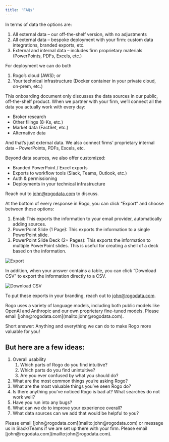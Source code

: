 ```yaml
---
title: 'FAQs'
---
```


<AccordionGroup>

<Accordion title="What are my firm’s options for partnering with Rogo?">
In terms of data the options are:

1. All external data – our off-the-shelf version, with no adjustments
2. All external data – bespoke deployment with your firm: custom data integrations, branded exports, etc.
3. External and internal data – includes firm proprietary materials (PowerPoints, PDFs, Excels, etc.)

For deployment we can do both

1. Rogo’s cloud (AWS); or
2. Your technical infrastructure (Docker container in your private cloud, on-prem, etc.)
</Accordion>

<Accordion title="How can Rogo be customized for my firm?">
This onboarding document only discusses the data sources in our public, off-the-shelf product. When we partner with your firm, we’ll connect all the data you actually work with every day:

- Broker research
- Other filings (8-Ks, etc.)
- Market data (FactSet, etc.)
- Alternative data

And that’s just external data. We also connect firms’ proprietary internal data – PowerPoints, PDFs, Excels, etc.

Beyond data sources, we also offer customized:

- Branded PowerPoint / Excel exports
- Exports to workflow tools (Slack, Teams, Outlook, etc.)
- Auth & permissioning
- Deployments in your technical infrastructure

Reach out to [john@rogodata.com](mailto:john@rogodata.com) to discuss.
</Accordion>

<Accordion title="How do I export answers from Rogo?">
At the bottom of every response in Rogo, you can click “Export” and choose between these options:

1. Email: This exports the information to your email provider, automatically adding sources.
2. PowerPoint Slide (1 Page): This exports the information to a single PowerPoint slide.
3. PowerPoint Slide Deck (2+ Pages): This exports the information to multiple PowerPoint slides. This is useful for creating a shell of a deck based on the information.

<img
  className="block dark:hidden"
  src="/images/faqs-1.png"
  alt="Export"
/>

In addition, when your answer contains a table, you can click “Download CSV” to export the information directly to a CSV.

<img
  className="block dark:hidden"
  src="/images/faqs-2.png"
  alt="Download CSV"
/>

To put these exports in your branding, reach out to [john@rogodata.com](mailto:john@rogodata.com).
</Accordion>

<Accordion title="What model does Rogo use?">
Rogo uses a variety of language models, including both public models like OpenAI and Anthropic and our own proprietary fine-tuned models.
</Accordion>

<Accordion title="How do I give feedback on the product?">
Please email [john@rogodata.com](mailto:john@rogodata.com).
</Accordion>

<Accordion title="What sorts of feedback should I give to the Rogo team?">

Short answer: Anything and everything we can do to make Rogo more valuable for you! 

## But here are a few ideas:

1. Overall usability
    1. Which parts of Rogo do you find intuitive?
    2. Which parts do you find unintuitive?
    3. Are you ever confused by what you should do?
2. What are the most common things you’re asking Rogo?
3. What are the most valuable things you’ve seen Rogo do?
4. Is there anything you’ve noticed Rogo is bad at? What searches do not work well?
5. Have you run into any bugs?
6. What can we do to improve your experience overall?
7. What data sources can we add that would be helpful to you?
</Accordion>

<Accordion title="How do I request new data sources?">
Please email [john@rogodata.com](mailto:john@rogodata.com) or message us in Slack/Teams if we are set up there with your firm.
</Accordion>

<Accordion title="How do I get in touch with Rogo?">
Please email [john@rogodata.com](mailto:john@rogodata.com).
</Accordion>

</AccordionGroup>